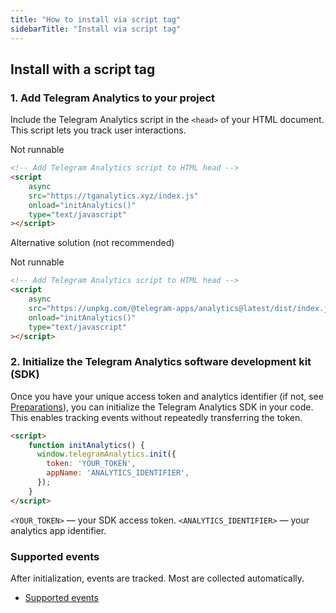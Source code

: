 ```yaml
---
title: "How to install via script tag"
sidebarTitle: "Install via script tag"
---
```


## Install with a script tag

### 1. Add Telegram Analytics to your project

Include the Telegram Analytics script in the `<head>` of your HTML document. This script lets you track user interactions.

Not runnable

```html
<!-- Add Telegram Analytics script to HTML head -->
<script
    async
    src="https://tganalytics.xyz/index.js"
    onload="initAnalytics()"
    type="text/javascript"
></script>
```

Alternative solution (not recommended)

Not runnable

```html
<!-- Add Telegram Analytics script to HTML head -->
<script
    async
    src="https://unpkg.com/@telegram-apps/analytics@latest/dist/index.js"
    onload="initAnalytics()"
    type="text/javascript"
></script>
```

### 2. Initialize the Telegram Analytics software development kit (SDK)

Once you have your unique access token and analytics identifier (if not, see [Preparations](/ecosystem/tma/analytics/preparation)), you can initialize the Telegram Analytics SDK in your code. This enables tracking events without repeatedly transferring the token.

```html
<script>
    function initAnalytics() {
      window.telegramAnalytics.init({
        token: 'YOUR_TOKEN',
        appName: 'ANALYTICS_IDENTIFIER',
      });
    }
</script>
```

`<YOUR_TOKEN>` — your SDK access token.
`<ANALYTICS_IDENTIFIER>` — your analytics app identifier.

### Supported events

After initialization, events are tracked. Most are collected automatically.

- [Supported events](/ecosystem/tma/analytics/supported-events)
